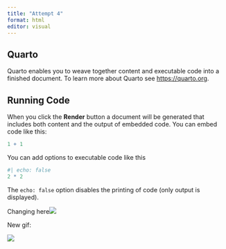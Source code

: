 ```yaml
---
title: "Attempt 4"
format: html
editor: visual
---
```


## Quarto

Quarto enables you to weave together content and executable code into a finished document. To learn more about Quarto see <https://quarto.org>.

## Running Code

When you click the **Render** button a document will be generated that includes both content and the output of embedded code. You can embed code like this:

```r
1 + 1
```

You can add options to executable code like this

```r
#| echo: false
2 * 2
```

The `echo: false` option disables the printing of code (only output is displayed).

Changing here![](https://media.giphy.com/media/v1.Y2lkPTc5MGI3NjExdXVpeTV0YzZucXpzdnNxZzRvbGFteWI4eGlvbzRuaDFxNW1wNTBubyZlcD12MV9naWZzX3NlYXJjaCZjdD1n/l0HlRnAWXxn0MhKLK/giphy.gif)

New gif:

![](https://media3.giphy.com/media/3o7btW1Js39uJ23LAA/giphy.gif)
